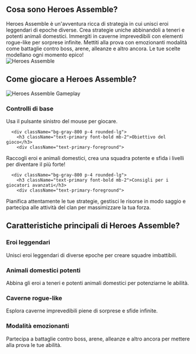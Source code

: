 ## Cosa sono Heroes Assemble?
<div className="flex flex-col md:flex-row items-center gap-8">
  <div className="w-full md:w-1/2 text-xl">
Heroes Assemble è un'avventura ricca di strategia in cui unisci eroi leggendari di epoche diverse. Crea strategie uniche abbinandoli a teneri e potenti animali domestici. Immergiti in caverne imprevedibili con elementi rogue-like per sorprese infinite. Mettiti alla prova con emozionanti modalità come battaglie contro boss, arene, alleanze e altro ancora. Le tue scelte modellano ogni momento epico!
</div>
  <div className="w-full md:w-1/2 flex justify-center items-center">
<img 
      src="https://public-image.fafafa.ai/games/2025-02-17/images/1739764540133-ixsbl.avif" 
      alt="Heroes Assemble" 
      className="w-4/5 h-auto"
    />
</div>
</div>

## Come giocare a Heroes Assemble?

<div className="flex flex-col md:flex-row items-center gap-8">
  <div className="w-full md:w-1/2">
<img 
      src="https://public-image.fafafa.ai/games/2025-02-17/images/1739764540133-ixsbl.avif" 
      alt="Heroes Assemble Gameplay" 
      className="w-4/5 h-auto mx-auto"
    />
</div>
  <div className="w-full md:w-1/2">
    <div className="grid grid-cols-1 gap-4 mt-0">
      <div className="bg-gray-800 p-4 rounded-lg">
        <h3 className="text-primary font-bold mb-2">Controlli di base</h3>
        <div className="text-primary-foreground">
Usa il pulsante sinistro del mouse per giocare.
</div>
      </div>

      <div className="bg-gray-800 p-4 rounded-lg">
        <h3 className="text-primary font-bold mb-2">Obiettivo del gioco</h3>
        <div className="text-primary-foreground">
Raccogli eroi e animali domestici, crea una squadra potente e sfida i livelli per diventare il più forte!
</div>
      </div>

      <div className="bg-gray-800 p-4 rounded-lg">
        <h3 className="text-primary font-bold mb-2">Consigli per i giocatori avanzati</h3>
        <div className="text-primary-foreground">
Pianifica attentamente le tue strategie, gestisci le risorse in modo saggio e partecipa alle attività del clan per massimizzare la tua forza.
</div>
      </div>
    </div>
  </div>
</div>

## Caratteristiche principali di Heroes Assemble?

<div className="grid grid-cols-1 md:grid-cols-2 gap-4">
  <div className="bg-gray-800 p-4 rounded-lg">
    <h3 className="text-primary font-bold mb-2">Eroi leggendari</h3>
    <div className="text-primary-foreground">
Unisci eroi leggendari di diverse epoche per creare squadre imbattibili.
</div>
  </div>

  <div className="bg-gray-800 p-4 rounded-lg">
    <h3 className="text-primary font-bold mb-2">Animali domestici potenti</h3>
    <div className="text-primary-foreground">
Abbina gli eroi a teneri e potenti animali domestici per potenziarne le abilità.
</div>
  </div>

  <div className="bg-gray-800 p-4 rounded-lg">
    <h3 className="text-primary font-bold mb-2">Caverne rogue-like</h3>
    <div className="text-primary-foreground">
Esplora caverne imprevedibili piene di sorprese e sfide infinite.
</div>
  </div>

  <div className="bg-gray-800 p-4 rounded-lg">
    <h3 className="text-primary font-bold mb-2">Modalità emozionanti</h3>
    <div className="text-primary-foreground">
Partecipa a battaglie contro boss, arene, alleanze e altro ancora per mettere alla prova le tue abilità.
</div>
  </div>
</div>
